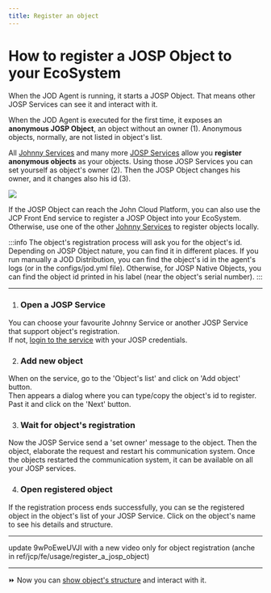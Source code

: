 ```yaml
---
title: Register an object
---
```

# How to register a JOSP Object to your EcoSystem


When the JOD Agent is running, it starts a JOSP Object.
That means other JOSP Services can see it and interact with it.

When the JOD Agent is executed for the first time, it exposes an **anonymous JOSP Object**, an object without an owner (1).
Anonymous objects, normally, are not listed in object's list.

All [Johnny Services](/docs/references/jsl_services/#johnny-services) and many more [JOSP Services](/docs/references/jsl_services/) allow you **register anonymous objects** as your objects.
Using those JOSP Services you can set yourself as object's owner (2).
Then the JOSP Object changes his owner, and it changes also his id (3).

<div style={{
  textAlign: 'center',
  margin: '48px 0',
}}>
  <img style={{maxWidth: '700px'}}
    src={require('/guides/end_users/new_objects/josp_object_registration.png').default}
  />
</div>

If the JOSP Object can reach the John Cloud Platform, you can also use the JCP Front End service to register a JOSP Object into your EcoSystem.<br/>
Otherwise, use one of the other [Johnny Services](/docs/references/jsl_services/#johnny-services) to register objects locally.

:::info
The object's registration process will ask you for the object's id.<br/>
Depending on JOSP Object nature, you can find it in different places.
If you run manually a JOD Distribution, you can find the object's id in the agent's logs (or in the configs/jod.yml file).
Otherwise, for JOSP Native Objects, you can find the object id printed in his label (near the object's serial number).
:::

---

1. ### Open a JOSP Service

You can choose your favourite Johnny Service or another JOSP Service that support object's registration.<br/>
If not, [login to the service](../user_account/login_and_out) with your JOSP credentials.

2. ### Add new object

When on the service, go to the 'Object's list' and click on 'Add object' button.<br/>
Then appears a dialog where you can type/copy the object's id to register.
Past it and click on the 'Next' button.

3. ### Wait for object's registration

Now the JOSP Service send a 'set owner' message to the object.
Then the object, elaborate the request and restart his communication system.
Once the objects restarted the communication system, it can be available on all your JOSP services.

4. ### Open registered object

If the registration process ends successfully, you can se the registered object in the object's list of your JOSP Service.
Click on the object's name to see his details and structure.

---

<YoutubeVideo videoId="9wPoEweUVJI" />      update 9wPoEweUVJI with a new video only for object registration (anche in ref/jcp/fe/usage/register_a_josp_object)

---

⏩ Now you can [show object's structure](show_object_structure) and interact with it.